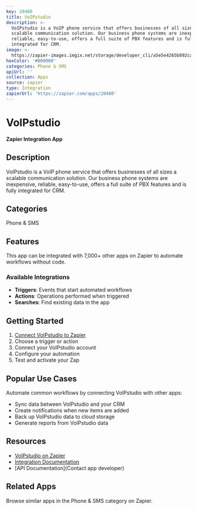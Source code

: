 ```yaml
---
key: 20480
title: VoIPstudio
description: >-
  VoIPstudio is a VoIP phone service that offers businesses of all sizes a
  scalable communication solution. Our business phone systems are inexpensive,
  reliable, easy-to-use, offers a full suite of PBX features and is fully
  integrated for CRM.
image: >-
  https://zapier-images.imgix.net/storage/developer_cli/a5e5e4265b892caae0686f5f82991fcd_2.png?auto=format%2Ccompress&ixlib=python-3.0.0&q=50
hexColor: '#000000'
categories: Phone & SMS
apiUrl: ''
collection: Apps
source: zapier
type: Integration
zapierUrl: 'https://zapier.com/apps/20480'
---
```

# VoIPstudio

**Zapier Integration App**

## Description

VoIPstudio is a VoIP phone service that offers businesses of all sizes a scalable communication solution. Our business phone systems are inexpensive, reliable, easy-to-use, offers a full suite of PBX features and is fully integrated for CRM.

## Categories

Phone & SMS

## Features

This app can be integrated with 7,000+ other apps on Zapier to automate workflows without code.

### Available Integrations

- **Triggers**: Events that start automated workflows
- **Actions**: Operations performed when triggered
- **Searches**: Find existing data in the app

## Getting Started

1. [Connect VoIPstudio to Zapier](https://zapier.com/apps/20480)
2. Choose a trigger or action
3. Connect your VoIPstudio account
4. Configure your automation
5. Test and activate your Zap

## Popular Use Cases

Automate common workflows by connecting VoIPstudio with other apps:

- Sync data between VoIPstudio and your CRM
- Create notifications when new items are added
- Back up VoIPstudio data to cloud storage
- Generate reports from VoIPstudio data

## Resources

- [VoIPstudio on Zapier](https://zapier.com/apps/20480)
- [Integration Documentation](https://zapier.com/apps/20480/integrations)
- [API Documentation](Contact app developer)

## Related Apps

Browse similar apps in the Phone & SMS category on Zapier.
